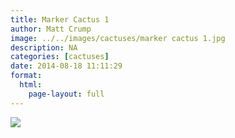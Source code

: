 ```yaml
---
title: Marker Cactus 1
author: Matt Crump
image: ../../images/cactuses/marker cactus 1.jpg
description: NA
categories: [cactuses]
date: 2014-08-18 11:11:29
format:
  html:
    page-layout: full
---
```


![](../../images/cactuses/marker cactus 1.jpg)

